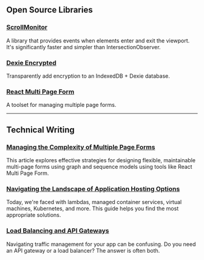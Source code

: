 <div className="open-source">

## Open Source Libraries

### [ScrollMonitor](https://github.com/stutrek/scrollmonitor)

A library that provides events when elements enter and exit the viewport. It's significantly faster and simpler than IntersectionObserver.

### [Dexie Encrypted](https://github.com/dfahlander/dexie-encrypted)

Transparently add encryption to an IndexedDB + Dexie database.

### [React Multi Page Form](https://stutrek.github.io/react-multi-page-form/)

A toolset for managing multiple page forms.

</div>

---

<div className="technical-writing">

## Technical Writing

### [Managing the Complexity of Multiple Page Forms](https://www.eraser.io/decision-node/managing-multi-page-forms)

This article explores effective strategies for designing flexible, maintainable multi-page forms using graph and sequence models using tools like React Multi Page Form.

### [Navigating the Landscape of Application Hosting Options](https://www.eraser.io/decision-node/navigating-the-complex-landscape-of-application-hosting-options-a-guide-for-decision-makers)

Today, we're faced with lambdas, managed container services, virtual machines, Kubernetes, and more. This guide helps you find the most appropriate solutions.

### [Load Balancing and API Gateways](https://www.eraser.io/decision-node/load-balancing-and-api-gateways)

Navigating traffic management for your app can be confusing. Do you need an API gateway or a load balancer? The answer is often both.

</div>
